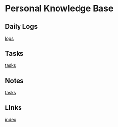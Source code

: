 = Personal Knowledge Base =


== Daily Logs ==
[[logs/logs.wiki|logs]]


== Tasks ==
[[tasks/tasks.wiki|tasks]]


== Notes ==
[[tasks/tasks.wiki|tasks]]


== Links ==


[[index.wiki|index]]
